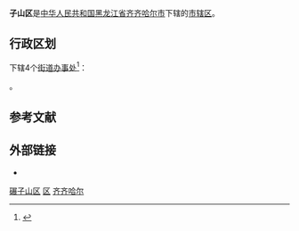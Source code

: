 {{Infobox China County
| county = 碾子山区
| usedname = 
| nameorigin = 
| Photo = 
| Photoname = 
| map =
| map_caption = 
| Pinyin =  Niǎnzǐshān Qū
| Belong = [[黑龙江省|黑龙江省]][[齐齐哈尔市|齐齐哈尔市]]
| Types = [[市辖区|市辖区]]
| admincode =  230207 
| founded = 
| seat = 
| officerTitle = 区长
| officer = 石奇文
| officerTitle2 = 
| officer2 = 
| division = 11
| town = 
| township = 
| subdistrict = 11
| dialect = 
| post code = 161006
| phone code = 452
| coordinate = 
| area = 290平方千米
| area land = 
| area water = 
| census yr = 
| pop = 8万人（2004年）
| density =  
| GDP = 
| GDP_as_of = 
| GDPPC = 
| carlicense = 黑B
| web = www.nzs.gov.cn
| web_title = 碾子山政府网
}}

'''{{ruby-py|碾|-{zh-cn:niǎn;zh-tw:ㄋㄧㄢˇ;zh-hk:nin<sup>5</sup>}-}}子山区'''是[[中华人民共和国|中华人民共和国]][[黑龙江省|黑龙江省]][[齐齐哈尔市|齐齐哈尔市]]下辖的[[市辖区|市辖区]]。

== 行政区划 ==
{{PAGENAMEBASE}}下辖4个[[街道办事处|街道办事处]]<ref>{{PRC admin/ref sgc|23/02/07}}</ref>：

{{PRC admin/children|23/02/07}}。

== 参考文献 ==
{{reflist}}

== 外部链接 ==
* {{Official website|http://www.nzs.gov.cn/|name=齐齐哈尔市碾子山区人民政府}}

{{齐齐哈尔市碾子山区行政区划}}
{{齐齐哈尔市行政区划}}
{{黑龙江行政区划}}

[[Category:碾子山区|]]
[[Category:齐齐哈尔区县市|区]]
[[Category:黑龙江市辖区|齐齐哈尔]]